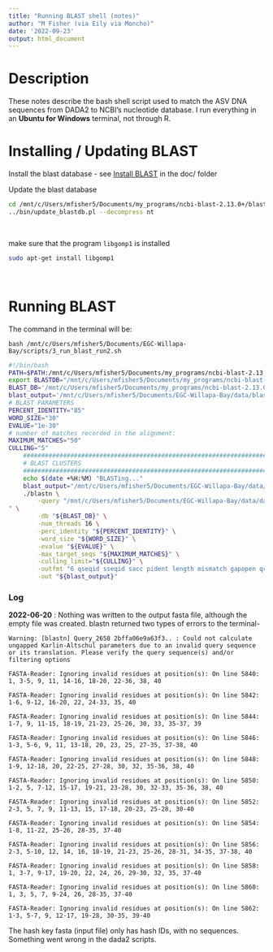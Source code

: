 ```yaml
---
title: "Running BLAST shell (notes)"
author: "M Fisher (via Eily via Moncho)"
date: '2022-09-23'
output: html_document
---
```


# Description 

These notes describe the bash shell script used to match the ASV DNA sequences from DADA2 to NCBI's nucleotide database. I run everything in an **Ubuntu for Windows** terminal, not through R. 



# Installing / Updating BLAST

Install the blast database - see [Install BLAST](https://github.com/mfisher5/EGC-Willapa-Bay/blob/main/doc/Install_BLAST.txt) in the doc/ folder

Update the blast database
```bash
cd /mnt/c/Users/mfisher5/Documents/my_programs/ncbi-blast-2.13.0+/blastdb
../bin/update_blastdb.pl --decompress nt
```
<br>

make sure that the program `libgomp1` is installed
```bash
sudo apt-get install libgomp1
```
<br>

# Running BLAST

The command in the terminal will be: 
```
bash /mnt/c/Users/mfisher5/Documents/EGC-Willapa-Bay/scripts/3_run_blast_run2.sh
```

```bash
#!/bin/bash
PATH=$PATH:/mnt/c/Users/mfisher5/Documents/my_programs/ncbi-blast-2.13.0+/bin
export BLASTDB="/mnt/c/Users/mfisher5/Documents/my_programs/ncbi-blast-2.13.0+/blastdb"
BLAST_DB='/mnt/c/Users/mfisher5/Documents/my_programs/ncbi-blast-2.13.0+/blastdb/nt'
blast_output='/mnt/c/Users/mfisher5/Documents/EGC-Willapa-Bay/data/blast/run_2/hash_key_blast_2022-06-20.fasta'
# BLAST PARAMETERS
PERCENT_IDENTITY="85"
WORD_SIZE="30"
EVALUE="1e-30"
# number of matches recorded in the alignment:
MAXIMUM_MATCHES="50"
CULLING="5"
	################################################################################
	# BLAST CLUSTERS
	################################################################################
	echo $(date +%H:%M) "BLASTing..."
	blast_output="/mnt/c/Users/mfisher5/Documents/EGC-Willapa-Bay/data/blast/run_2_blast_output.fasta" 
	./blastn \
		-query "/mnt/c/Users/mfisher5/Documents/EGC-Willapa-Bay/data/dada2/run_2/hash_key.fasta
" \
		-db "${BLAST_DB}" \
		-num_threads 16 \
		-perc_identity "${PERCENT_IDENTITY}" \
		-word_size "${WORD_SIZE}" \
		-evalue "${EVALUE}" \
		-max_target_seqs "${MAXIMUM_MATCHES}" \
		-culling_limit="${CULLING}" \
		-outfmt "6 qseqid sseqid sacc pident length mismatch gapopen qcovus qstart qend sstart send evalue bitscore staxids qlen sscinames sseq" \
		-out "${blast_output}"
```

### Log

**2022-06-20** : Nothing was written to the output fasta file, although the empty file was created. blastn returned two types of errors to the terminal-

`Warning: [blastn] Query_2658 2bffa06e9a63f3.. : Could not calculate ungapped Karlin-Altschul parameters due to an invalid query sequence or its translation. Please verify the query sequence(s) and/or filtering options`

```
FASTA-Reader: Ignoring invalid residues at position(s): On line 5840: 1, 3-5, 9, 11, 14-16, 18-20, 22-36, 38, 40

FASTA-Reader: Ignoring invalid residues at position(s): On line 5842: 1-6, 9-12, 16-20, 22, 24-33, 35, 40

FASTA-Reader: Ignoring invalid residues at position(s): On line 5844: 1-7, 9, 11-15, 18-19, 21-23, 25-26, 30, 33, 35-37, 39

FASTA-Reader: Ignoring invalid residues at position(s): On line 5846: 1-3, 5-6, 9, 11, 13-18, 20, 23, 25, 27-35, 37-38, 40

FASTA-Reader: Ignoring invalid residues at position(s): On line 5848: 1-9, 12-18, 20, 22-25, 27-28, 30, 32, 35-36, 38, 40

FASTA-Reader: Ignoring invalid residues at position(s): On line 5850: 1-2, 5, 7-12, 15-17, 19-21, 23-28, 30, 32-33, 35-36, 38, 40

FASTA-Reader: Ignoring invalid residues at position(s): On line 5852: 2-3, 5, 7, 9, 11-13, 15, 17-18, 20-23, 25-28, 30-40

FASTA-Reader: Ignoring invalid residues at position(s): On line 5854: 1-8, 11-22, 25-26, 28-35, 37-40

FASTA-Reader: Ignoring invalid residues at position(s): On line 5856: 2-3, 5-10, 12, 14, 16, 18-19, 21-23, 25-26, 28-31, 34-35, 37-38, 40

FASTA-Reader: Ignoring invalid residues at position(s): On line 5858: 1, 3-7, 9-17, 19-20, 22, 24, 26, 29-30, 32, 35, 37-40

FASTA-Reader: Ignoring invalid residues at position(s): On line 5860: 1, 3, 5, 7, 9-24, 26, 28-35, 37-40

FASTA-Reader: Ignoring invalid residues at position(s): On line 5862: 1-3, 5-7, 9, 12-17, 19-28, 30-35, 39-40
```

The hash key fasta (input file) only has hash IDs, with no sequences. Something went wrong in the dada2 scripts. 







